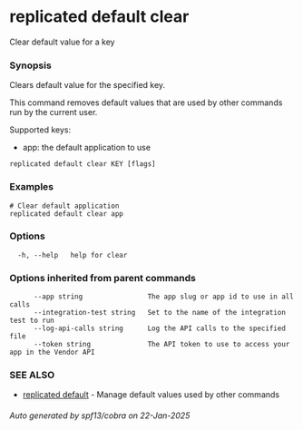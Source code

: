 # replicated default clear

Clear default value for a key

### Synopsis

Clears default value for the specified key.

This command removes default values that are used by other commands run by the current user.

Supported keys:
- app: the default application to use

```
replicated default clear KEY [flags]
```

### Examples

```
# Clear default application
replicated default clear app
```

### Options

```
  -h, --help   help for clear
```

### Options inherited from parent commands

```
      --app string                The app slug or app id to use in all calls
      --integration-test string   Set to the name of the integration test to run
      --log-api-calls string      Log the API calls to the specified file
      --token string              The API token to use to access your app in the Vendor API
```

### SEE ALSO

* [replicated default](replicated-cli-default)	 - Manage default values used by other commands

###### Auto generated by spf13/cobra on 22-Jan-2025
